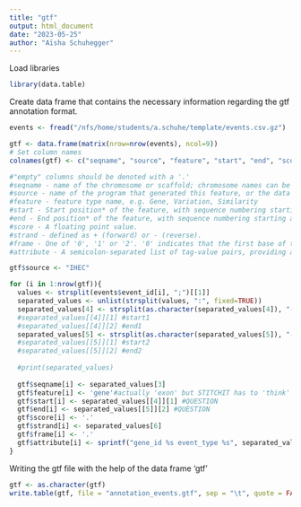 ```yaml
---
title: "gtf"
output: html_document
date: "2023-05-25"
author: "Aïsha Schuhegger"
---
```


Load libraries
```r
library(data.table)
```

Create data frame that contains the necessary information regarding the gtf annotation format.  
```r
events <- fread("/nfs/home/students/a.schuhe/template/events.csv.gz")

gtf <- data.frame(matrix(nrow=nrow(events), ncol=9))
# Set column names
colnames(gtf) <- c("seqname", "source", "feature", "start", "end", "score", "strand", "frame", "attribute")

#"empty" columns should be denoted with a '.'
#seqname - name of the chromosome or scaffold; chromosome names can be given with or without the 'chr' prefix. 
#source - name of the program that generated this feature, or the data source (database or project name)
#feature - feature type name, e.g. Gene, Variation, Similarity
#start - Start position* of the feature, with sequence numbering starting at 1.
#end - End position* of the feature, with sequence numbering starting at 1.
#score - A floating point value.
#strand - defined as + (forward) or - (reverse).
#frame - One of '0', '1' or '2'. '0' indicates that the first base of the feature is the first base of a codon, '1' that the second base is the first base of a codon, and so on..
#attribute - A semicolon-separated list of tag-value pairs, providing additional information about each feature.

gtf$source <- "IHEC"

for (i in 1:nrow(gtf)){
  values <- strsplit(events$event_id[i], ";")[[1]]
  separated_values <- unlist(strsplit(values, ":", fixed=TRUE))
  separated_values[4] <- strsplit(as.character(separated_values[4]), "-", fixed = TRUE)
  #separated_values[[4]][1] #start1
  #separated_values[[4]][2] #end1
  separated_values[5] <- strsplit(as.character(separated_values[5]), "-", fixed = TRUE)
  #separated_values[[5]][1] #start2
  #separated_values[[5]][2] #end2
  
  #print(separated_values)
  
  gtf$seqname[i] <- separated_values[3]
  gtf$feature[i] <- 'gene'#actually 'exon' but STITCHIT has to 'think' that it is a gene 
  gtf$start[i] <- separated_values[[4]][1] #QUESTION
  gtf$end[i] <- separated_values[[5]][2] #QUESTION
  gtf$score[i] <- '.'
  gtf$strand[i] <- separated_values[6]
  gtf$frame[i] <- '.'
  gtf$attribute[i] <- sprintf("gene_id %s event_type %s", separated_values[1], separated_values[2]) #gene_id and Skipped Exon or Retained Intron 
}

```

Writing the gtf file with the help of the data frame 'gtf'
```r
gtf <- as.character(gtf)
write.table(gtf, file = "annotation_events.gtf", sep = "\t", quote = FALSE, row.names = FALSE)

```


